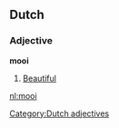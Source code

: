 ==Dutch==
===Adjective===
'''mooi'''
# [[beautiful|Beautiful]]

[[Category:Dutch adjectives]]

[[nl:mooi]]